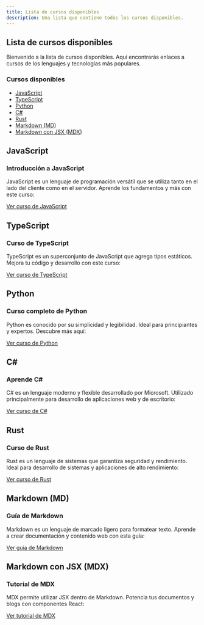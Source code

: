 ```yaml
---
title: Lista de cursos disponibles
description: Una lista que contiene todos los cursos disponibles.
---
```


## Lista de cursos disponibles

Bienvenido a la lista de cursos disponibles. Aquí encontrarás enlaces a cursos de los lenguajes y tecnologías más populares.

### Cursos disponibles

- [JavaScript](#javascript)
- [TypeScript](#typescript)
- [Python](#python)
- [C#](#csharp)
- [Rust](#rust)
- [Markdown (MD)](#markdown)
- [Markdown con JSX (MDX)](#mdx)

## JavaScript

### Introducción a JavaScript

JavaScript es un lenguaje de programación versátil que se utiliza tanto en el lado del cliente como en el servidor. Aprende los fundamentos y más con este curso:

[Ver curso de JavaScript](https://example.com/cursos/javascript)

## TypeScript

### Curso de TypeScript

TypeScript es un superconjunto de JavaScript que agrega tipos estáticos. Mejora tu código y desarrollo con este curso:

[Ver curso de TypeScript](https://example.com/cursos/typescript)

## Python

### Curso completo de Python

Python es conocido por su simplicidad y legibilidad. Ideal para principiantes y expertos. Descubre más aquí:

[Ver curso de Python](https://example.com/cursos/python)

## C#

### Aprende C#

C# es un lenguaje moderno y flexible desarrollado por Microsoft. Utilizado principalmente para desarrollo de aplicaciones web y de escritorio:

[Ver curso de C#](https://example.com/cursos/csharp)

## Rust

### Curso de Rust

Rust es un lenguaje de sistemas que garantiza seguridad y rendimiento. Ideal para desarrollo de sistemas y aplicaciones de alto rendimiento:

[Ver curso de Rust](https://example.com/cursos/rust)

## Markdown (MD)

### Guía de Markdown

Markdown es un lenguaje de marcado ligero para formatear texto. Aprende a crear documentación y contenido web con esta guía:

[Ver guía de Markdown](https://example.com/cursos/markdown)

## Markdown con JSX (MDX)

### Tutorial de MDX

MDX permite utilizar JSX dentro de Markdown. Potencia tus documentos y blogs con componentes React:

[Ver tutorial de MDX](https://example.com/cursos/mdx)
